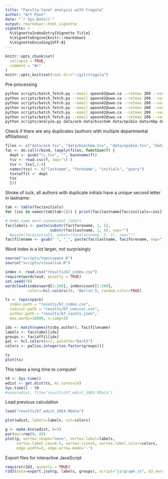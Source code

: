 ```yaml
---
title: "Faculty-level analysis with tragula"
author: "Art Poon"
date: "`r Sys.Date()`"
output: rmarkdown::html_vignette
vignette: >
  %\VignetteIndexEntry{Vignette Title}
  %\VignetteEngine{knitr::rmarkdown}
  %\VignetteEncoding{UTF-8}
---
```


```r
knitr::opts_chunk$set(
  collapse = TRUE,
  comment = "#>"
)
knitr::opts_knit$set(root.dir="~/git/tragula")
```

Pre-processing
```bash
python scripts/batch_fetch.py --email apoon42@uwo.ca --retmax 200 --verbose data/acb.tsv data/acb/
python scripts/batch_fetch.py --email apoon42@uwo.ca --retmax 200 --verbose data/biochem.tsv data/biochem/
python scripts/batch_fetch.py --email apoon42@uwo.ca --retmax 200 --verbose data/epibio.tsv data/epibio/
python scripts/batch_fetch.py --email apoon42@uwo.ca --retmax 200 --verbose data/mimm.tsv data/mimm/
python scripts/batch_fetch.py --email apoon42@uwo.ca --retmax 200 --verbose data/mbp.tsv data/mbp/
python scripts/batch_fetch.py --email apoon42@uwo.ca --retmax 200 --verbose data/ppharm.tsv data/ppharm/
python scripts/analyze.py data/acb data/biochem data/epibio data/mbp data/mimm data/palm data/ppharm --counts results/b7_counts.json --matrix results/b7_cooccur.csv --index results/b7_index.csv
```

Check if there are any duplicates (authors with multiple departmental affiliations)
```r
files <- c("data/acb.tsv", "data/biochem.tsv", "data/epibio.tsv", "data/mbp.tsv", "data/mimm.tsv", "data/palm.tsv", "data/ppharm.tsv")
fac <- do.call(rbind, lapply(files, function(f) {
  dept <- gsub("\\.tsv", "", basename(f))
  tsv <- read.csv(f, sep='\t')
  tsv <- tsv[,1:4]
  names(tsv) <- c("lastname", "forename", "initials", "query")
  tsv$affil <- dept
  tsv
  }))
```

Stroke of luck, all authors with duplicate initials have a unique second letter in lastname:
```r
tab <- table(fac$initials)
for (ini in names(tab[tab>1])) { print(fac$lastname[fac$initials==ini]) }
```

```r
# make some more convenient labels
fac$labels <- paste(substr(fac$forename, 1, 1),
                    substr(fac$lastname, 1, 4), sep="")
  #paste(fac$initials, substr(fac$lastname, 2, 2), sep="")
fac$filename <- gsub(" ", "_", paste(fac$lastname, fac$forename, sep="_"))
```


Word index is a lot larger, not surprisingly
```r
source("scripts/topicspace.R")
source("scripts/visualize.R")

index <- read.csv("results/b7_index.csv")
require(wordcloud, quietly = TRUE)
set.seed(70)
wordcloud(index$word[1:200], index$count[1:200], 
          colors=hcl.colors(20, 'Berlin'), random.color=TRUE)
```

```r
ts <- topicspace(
  index.path = "results/b7_index.csv",
  cooccur.path = "results/b7_cooccur.csv",
  author.path = "results/b7_counts.json",
  max.words=10000, n.comp=3)

idx <- match(names(ts$by.author), fac$filename)
labels <- fac$label[idx]
groups <- fac$affil[idx]
pal <- hcl.colors(n=7, palette="Dark3")
colors <- pal[as.integer(as.factor(groups))]
```

```r
ts
plot(ts)
```

This takes a long time to compute!
```r
t0 <- Sys.time()
wdist <- get.dist(ts, mc.cores=24)
Sys.time() - t0
#save(wdist, file="results/b7_wdist_10E4.RData")
```

Load previous calculation
```r
load("results/b7_wdist_10E4.RData")

plot(wdist, labels=labels, col=colors)
```

```r
g <- make.knn(wdist, k=3)
par(mar=rep(0, 4))
plot(g, vertex.shape="none", vertex.label=labels, 
     vertex.label.cex=0.5, vertex.size=5, vertex.label.color=colors,
     edge.width=2, edge.arrow.mode='-')
```

Export files for interactive JavaScript
```r
require(r2d3, quietly = TRUE)
r2d3(data=export.json(g, labels, groups), script="js/graph.js", d3_version="4")
```


